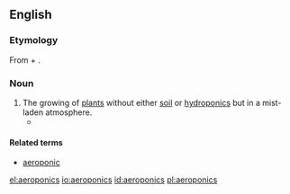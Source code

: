 ==English==

===Etymology===
From {{etyl|grc|en}} {{m|grc|ἀήρ||air}} + {{m|grc|πονος||work, labour}}.

===Noun===
{{wikipedia}}
{{en-noun|-}}

# The growing of [[plant]]s without either [[soil]] or [[hydroponics]] but in a mist-laden atmosphere.
#* {{quote-book|year=1976|author=Richard W. Zobel, Peter Del Tredici, and John G. Torrey|title=Method for Growing Plants Aeroponically|publisher=Plant Physiology|page=Abstract|url=http://www.ncbi.nlm.nih.gov/pmc/articles/PMC542022|passage=The '''aeroponics''' system uses a spinner from a home humidifier to propel nutrient solution into a polyethylene-lined plywood box atop which plants are supported on plastic light-fixture “egg crating.”}}

====Related terms====
* [[aeroponic]]

[[el:aeroponics]]
[[io:aeroponics]]
[[id:aeroponics]]
[[pl:aeroponics]]